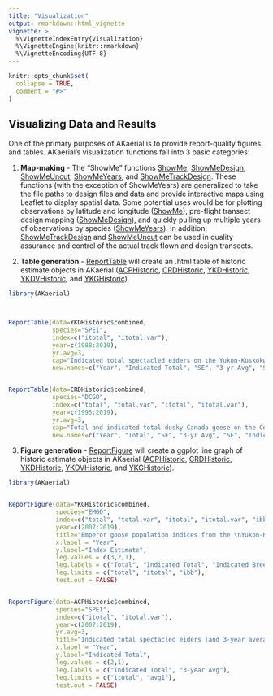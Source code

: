```yaml
---
title: "Visualization"
output: rmarkdown::html_vignette
vignette: >
  %\VignetteIndexEntry{Visualization}
  %\VignetteEngine{knitr::rmarkdown}
  %\VignetteEncoding{UTF-8}
---
```


```r
knitr::opts_chunk$set(
  collapse = TRUE,
  comment = "#>"
)
```

## Visualizing Data and Results  

One of the primary purposes of AKaerial is to provide report-quality figures and tables.  AKaerial's visualization functions fall into 3 basic categories:  

  1. __Map-making__ - The "ShowMe" functions [ShowMe](../help/ShowMe), [ShowMeDesign](../help/ShowMeDesign), [ShowMeUncut](../help/ShowMeUncut), [ShowMeYears](../help/ShowMeYears), and [ShowMeTrackDesign](../help/ShowMeTrackDesign).  These functions (with the exception of ShowMeYears) are generalized to take the file paths to design files and data and provide interactive maps using Leaflet to display spatial data.  Some potential uses would be for plotting observations by latitude and longitude ([ShowMe](../help/ShowMe)), pre-flight transect design mapping ([ShowMeDesign](../help/ShowMeDesign)), and quickly pulling up multiple years of observations by species ([ShowMeYears](../help/ShowMeYears)).  In addition, [ShowMeTrackDesign](../help/ShowMeTrackDesign) and [ShowMeUncut](../help/ShowMeUncut) can be used in quality assurance and control of the actual track flown and design transects.  
  
  2. __Table generation__ - [ReportTable](../help/ReportTable) will create an .html table of historic estimate objects in AKaerial ([ACPHistoric](../help/ACPHistoric), [CRDHistoric](../help/CRDHistoric), [YKDHistoric](../help/YKDHistoric), [YKDVHistoric](../help/YKDVHistoric), and [YKGHistoric](../help/YKGHistoric)).  


```r
library(AKaerial)



ReportTable(data=YKDHistoric$combined, 
            species="SPEI", 
            index=c("itotal", "itotal.var"),
            year=c(1988:2019), 
            yr.avg=3, 
            cap="Indicated total spectacled eiders on the Yukon-Kuskokwim Delta, 1988-2019.", 
            new.names=c("Year", "Indicated Total", "SE", "3-yr Avg", "SE"))


ReportTable(data=CRDHistoric$combined, 
            species="DCGO", 
            index=c("total", "total.var", "itotal", "itotal.var"),
            year=c(1995:2019), 
            yr.avg=3, 
            cap="Total and indicated total dusky Canada geese on the Copper River Delta, 1995-2019.", 
            new.names=c("Year", "Total", "SE", "3-yr Avg", "SE", "Indicated Total", "SE", "3-yr Avg", "SE"))

```


  3. __Figure generation__ - [ReportFigure](../help/ReportFigure) will create a ggplot line graph of historic estimate objects in AKaerial ([ACPHistoric](../help/ACPHistoric), [CRDHistoric](../help/CRDHistoric), [YKDHistoric](../help/YKDHistoric), [YKDVHistoric](../help/YKDVHistoric), and [YKGHistoric](../help/YKGHistoric)). 



```r
library(AKaerial)


ReportFigure(data=YKGHistoric$combined, 
             species="EMGO", 
             index=c("total", "total.var", "itotal", "itotal.var", "ibb", "ibb.var"),
             year=c(2007:2019), 
             title="Emperor goose population indices from the \nYukon-Kuskokwim Delta, 2007-2019", 
             x.label = "Year", 
             y.label="Index Estimate", 
             leg.values = c(3,2,1), 
             leg.labels = c("Total", "Indicated Total", "Indicated Breeding"), 
             leg.limits = c("total", "itotal", "ibb"),
             test.out = FALSE)


ReportFigure(data=ACPHistoric$combined, 
             species="SPEI", 
             index=c("itotal", "itotal.var"),
             year=c(2007:2019),
             yr.avg=3,
             title="Indicated total spectacled eiders (and 3-year average) on the \nArctic Coastal Plain, 2007-2019", 
             x.label = "Year", 
             y.label="Indicated Total", 
             leg.values = c(2,1), 
             leg.labels = c("Indicated Total", "3-year Avg"), 
             leg.limits = c("itotal", "avg1"),
             test.out = FALSE)



```

